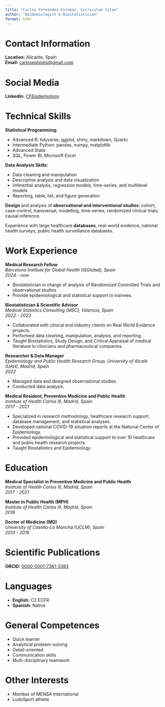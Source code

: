 ```yaml
---
title: "Carlos Fernández-Escobar, Curriculum Vitae"
author: "Epidemiologist & Biostatistician"
format: html
---
```


# Contact Information

**Location:** Alicante, Spain\
**Email:** [carlosepistats\@gmail.com](mailto:carlosepistats@gmail.com)

# Social Media

**LinkedIn:** [CFEpidemiology](https://www.linkedin.com/in/CFEpidemiology)

# Technical Skills

**Statistical Programming:**

-   Advanced R: tidyverse, ggplot, shiny, markdown, Quarto
-   Intermediate Python: pandas, numpy, matplotlib
-   Advanced Stata
-   SQL, Power BI, Microsoft Excel

**Data Analysis Skills:**

-   Data cleaning and manipulation
-   Descriptive analysis and data visualization
-   Inferential analysis, regression models, time-series, and multilevel models
-   Reporting, table, list, and figure generation

**Design** and analysis of **observational and interventional** **studies**: cohort, case-control, transversal, modelling, time-series, randomized clinical trials, causal inference.

Experience with large healthcare **databases**, real-world evidence, national health surveys, public health surveillance databases.

# Work Experience

**Medical Research Fellow**\
*Barcelona Institute for Global Health (ISGlobal), Spain*\
*2024 - now*

-   Biostatistician in charge of analysis of Randomized Controlled Trials and observational studies
-   Provide epidemiological and statistical support to trainees.

**Biostatistician & Scientific Advisor**\
*Medical Statistics Consulting (MSC), Valencia, Spain*\
*2022 - 2023*

-   Collaborated with clinical and industry clients on Real World Evidence projects.
-   Performed data cleaning, manipulation, analysis, and reporting.
-   Taught Biostatistics, Study Design, and Critical Appraisal of medical literature to clinicians and pharmaceutical companies.

**Researcher & Data Manager**\
*Epidemiology and Public Health Research Group, University of Alcalá (UAH), Madrid, Spain*\
*2022*

-   Managed data and designed observational studies.
-   Conducted data analysis.

**Medical Resident, Preventive Medicine and Public Health**\
*Institute of Health Carlos III, Madrid, Spain*\
*2017 - 2021*

-   Specialized in research methodology, healthcare research support, database management, and statistical analyses.
-   Developed national COVID-19 situation reports at the National Center of Epidemiology.
-   Provided epidemiological and statistical support to over 10 healthcare and public health research projects.
-   Taught Biostatistics and Epidemiology.

# Education

**Medical Specialist in Preventive Medicine and Public Health**\
*Institute of Health Carlos III, Madrid, Spain*\
*2017 - 2021*

**Master in Public Health (MPH)**\
*Institute of Health Carlos III, Madrid, Spain*\
*2018*

**Doctor of Medicine (MD)**\
*University of Castilla-La Mancha (UCLM), Spain*\
*2010 - 2016*

# Scientific Publications

**ORCID:** [0000-0001-7361-3383](https://orcid.org/0000-0001-7361-3383)

# Languages

-   **English:** C2 ECFR
-   **Spanish:** Native

# General Competences

-   Quick learner
-   Analytical problem-solving
-   Detail-oriented
-   Communication skills
-   Multi-disciplinary teamwork

# Other Interests

-   Member of MENSA International
-   LudoSport athlete
